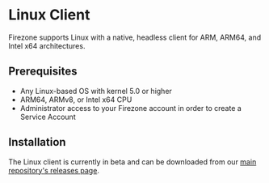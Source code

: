 # Linux Client

Firezone supports Linux with a native, headless client for ARM, ARM64, and Intel
x64 architectures.

## Prerequisites

- Any Linux-based OS with kernel 5.0 or higher
- ARM64, ARMv8, or Intel x64 CPU
- Administrator access to your Firezone account in order to create a Service
  Account

## Installation

The Linux client is currently in beta and can be downloaded from our
[main repository's releases page](https://github.com/firezone/firezone/releases).
